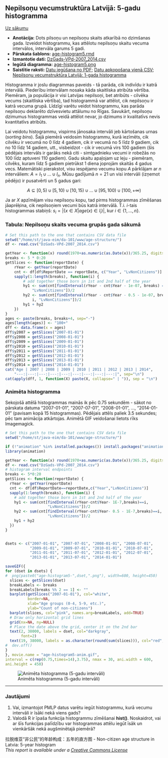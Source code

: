 Nepilsoņu vecumstruktūra Latvijā: 5-gadu histogramma
-----

[Uz sākumu](http://www.demografija.lv)

* **Anotācija:** Dots pilsoņu un nepilsoņu skaits atkarībā no dzimšanas gada. 
Izveidot histogrammu, kas attēlotu nepilsoņu skaitu vecuma intervālos, intervāla garums 5 gadi. 
* **Pārskata šablons:** [age-histogram5.rmd](age-histogram5.rmd)
* **Izmantotie dati:** [DzGads-VPd-2007_2014.csv](DzGads-VPd-2007_2014.csv)
* **Iegūtā diagramma:** [age-histogram5.png](figure/age-histogram5.png)
* **Saistītie raksti:** [Datu iegūšana no PDF](http://www.dudajevagatve.lv/java-eim/de/dataproc-demography-pdf-data.html); [Datu apkopošana vienā CSV](http://www.dudajevagatve.lv/java-eim/de/dataproc-demography-load.html);
[Nepilsoņu vecumstruktūra Latvijā: 1-gada histogramma](age-histogram1.html)

Histogramma ir joslu diagrammas paveids - 
tā parāda, cik indivīdu ir katrā intervālā. Piederību intervālam nosaka 
kāda skaitliska atribūta vērtība. Piemēram, ja populācija ir visi Latvijas nepilsoņi, bet atribūts - cilvēka vecums (skaitliska vērtība), tad histogrammā var attēlot, cik nepilsoņu ir katrā vecuma grupā. Līdzīgi varētu veidot histogrammu, kas parāda nepilsoņu deklarēto dzīvesvietu attālumu no Rīgas. Savukārt, nepilsoņu dzimumus histogrammas veidā attēlot nevar, jo dzimums ir kvalitatīvs nevis kvantitatīvs atribūts.

Lai veidotu histogrammu, vispirms jānosaka intervāli jeb kārtošanas urnas (*sorting bins*). Šajā piemērā veidosim histogrammu, kurā iezīmēts, cik cilvēku ir vecumā no 0 līdz 4 gadiem, cik ir vecumā no 5 līdz 9 gadiem, cik no 10 līdz 14 gadiem, utt., visbeidzot - cik ir vecumā virs 100 gadiem (šis pēdējais intervāls ir garāks nekā citi - simtgadnieku vecumi ir robežās no 100 līdz aptuveni 110 gadiem). Gadu skaitu apaļojam uz leju - piemēram, cilvēks, kuram līdz 5 gadiem pietrūkst 1 diena joprojām skaitās 4 gadus vecs. Matemātiski pierakstot, visu iespējamo vecumu kopu $A$ pārklājam ar $n$ intervāliem: $A = I_1 \cup \ldots \cup I_{n}$. Mūsu gadījumā $n=21$ un visi intervāli (izņemot pēdējo) ir pusatvērti un 5 gadus gari:

$$A \subseteq [0,5) \cup [5,10) \cup [10,15) \cup \ldots \cup [95,100) \cup [100,+\infty)$$

Ja ar $X$ apzīmējam visu nepilsoņu kopu, tad pirms histogrammas zīmēšanas jāaprēķina, cik nepilsoņiem vecumi būs katrā intervālā. T.i. $i$-tais histogrammas stabiņš: $s_i = \left| \{ x \in X | age(x) \in I_i \} \right|$, kur $i \in \{1,\ldots,n\}$.


### Tabula: Nepilsoņu skaits vecuma grupās gada sākumā

```r
# Set this path to the one that contains CSV data file
setwd("/home/st/java-eim/da-101/www/age-structure/")
df <- read.csv("DzGads-VPd-2007_2014.csv")

getYear <- function(x) round(1970+as.numeric(as.Date(x))/365.25, digits=1)
breaks <- 5 * 0:20
getSlices <- function(reportDate) {
    rYear <- getYear(reportDate)
    cnt <- df[df$ReportDate == reportDate, c("Year", "LvNonCitizens")]
    sapply(1:length(breaks), function(i) {
        # add together those born in 1st and 2nd half of the year
        hy1 <- sum(cnt[findInterval(rYear - cnt$Year - 1e-07, breaks) == i, 
            "LvNonCitizens"])/2
        hy2 <- sum(cnt[findInterval(rYear - cnt$Year - 0.5 - 1e-07, breaks) == 
            i, "LvNonCitizens"])/2
        hy1 + hy2
    })
}
ages <- paste(breaks, breaks+4, sep="-")
ages[length(ages)] <- "100+"
dff <- data.frame(x = ages)
dff$y2007 = getSlices("2007-01-01")
dff$y2008 = getSlices("2008-01-01")
dff$y2009 = getSlices("2009-01-01")
dff$y2010 = getSlices("2010-01-01")
dff$y2011 = getSlices("2011-01-01")
dff$y2012 = getSlices("2012-01-01")
dff$y2013 = getSlices("2013-01-01")
dff$y2014 = getSlices("2014-01-01")
cat("Age | 2007 | 2008 | 2009 | 2010 | 2011 | 2012 | 2013 | 2014", 
    "---:|---:|---:|---:|---:|---:|---:|---:|---:|", sep="\n")
cat(apply(dff, 1, function(X) paste(X, collapse=" | ")), sep = "\n")
```

### Animēta histogramma

Sekojošā attēlā histogrammas mainās ik pēc 0.75 sekundēm - sākot no pārskata datuma "2007-01-01", "2007-07-01", "2008-01-01", ..., "2014-01-01" (pavisam kopā 15 histogrammas). Pēdējais attēls paliek 3.5 sekundes; pēc tam animācija atkārtojas. Animētā GIF veidošanai lietots rīks Imagemagick.

```r
# Set this path to the one that contains CSV data file
setwd("/home/st/java-eim/da-101/www/age-structure/")

if (!"animation" %in% installed.packages()) install.packages("animation")
library(animation)

getYear <- function(x) round(1970+as.numeric(as.Date(x))/365.25, digits=1)
df <- read.csv("DzGads-VPd-2007_2014.csv")
# histogram interval endpoints 
breaks <- 5*0:20
getSlices <- function(reportDate) {
  rYear <- getYear(reportDate)
  cnt <- df[df$ReportDate==reportDate,c("Year","LvNonCitizens")]
  sapply(1:length(breaks), function(i) {
    # add together those born in 1st and 2nd half of the year
    hy1 <- sum(cnt[findInterval(rYear-cnt$Year- 1E-7,breaks)==i,
                   "LvNonCitizens"])/2 
    hy2 <- sum(cnt[findInterval(rYear-cnt$Year- 0.5 - 1E-7,breaks)==i,
                   "LvNonCitizens"])/2
    hy1 + hy2
  })
}


dsets <- c("2007-01-01", "2007-07-01", "2008-01-01", "2008-07-01", 
           "2009-01-01", "2009-07-01", "2010-01-01", "2010-07-01", 
           "2011-01-01", "2011-07-01", "2012-01-01", "2012-07-01", 
           "2013-01-01", "2013-07-01", "2014-01-01")

saveGIF({
for (dset in dsets) {
#  png(paste0("age-histogram5-",dset,".png"), width=600, height=450)
  slices <- getSlices(dset)
  breakLabels <- breaks
  breakLabels[breaks %% 2 == 1] <- ""
  barplot(getSlices("2007-01-01"), col="white",
          border=NA,
          xlab="Age groups (0-4, 5-9, etc.)", 
          ylab="Count of non-citizens")
  barplot(slices, col="pink", names.arg=breakLabels, add=TRUE)
  # Draw only horizontal grid lines
  grid(nx=NA, ny=NULL)
  # Place the date above the grid, center it on the 2nd bar
  text(2, 38000, labels = dset, col="darkgray", 
       font=2)
  text(19, 38000, labels = as.character(round(sum(slices))), col="red", font=2)
#  dev.off()
}
}, movie.name = "age-histogram5-anim.gif", 
interval = c(rep(0.75,times=14),3.75), nmax = 30, ani.width = 600, 
ani.height = 450)
```

![Animēta histogramma (5-gadu intervāli)](figure-static/age-histogram5-anim.gif)




*****

### Jautājumi
1. Vai, izmantojot PMLP datus varētu iegūt histogrammu, kurā 
vecumu intervāli ir īsāki nekā viens gads?
2. Valodā R ir īpaša funkcija histogrammu zīmēšanai **hist()**. 
Noskaidrot, vai ar šīs funkcijas palīdzību var histogrammas attēlu iegūt 
īsāk un vienkāršāk nekā augšminētajā piemērā? 


拉脱维亚“非公民”的年龄构成：五年的直方图 - Non-citizen age structure in Latvia: 5-year histogram  
*This report is available under a [Creative Commons License](http://creativecommons.org/licenses/by/4.0/deed.en_US)*